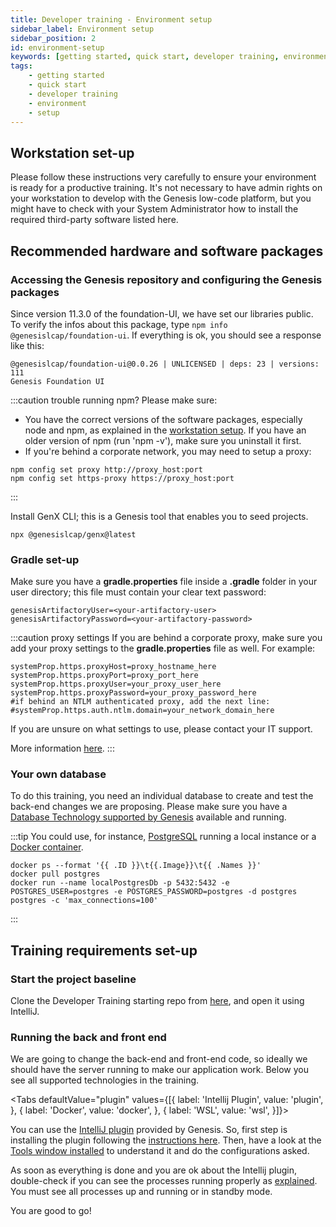 ```yaml
---
title: Developer training - Environment setup
sidebar_label: Environment setup
sidebar_position: 2
id: environment-setup
keywords: [getting started, quick start, developer training, environment, setup]
tags:
    - getting started
    - quick start
    - developer training
    - environment
    - setup
---
```



## Workstation set-up

Please follow these instructions very carefully to ensure your environment is ready for a productive training. It's not necessary to have admin rights on your workstation to develop with the Genesis low-code platform, but you might have to check with your System Administrator how to install the required third-party software listed here.

## Recommended hardware and software packages


<MinimumRequirement />

### Accessing the Genesis repository and configuring the Genesis packages

Since version 11.3.0 of the foundation-UI, we have set our libraries public. To verify the infos about this package, type `npm info @genesislcap/foundation-ui`. If everything is ok, you should see a response like this:

```shell
@genesislcap/foundation-ui@0.0.26 | UNLICENSED | deps: 23 | versions: 111
Genesis Foundation UI
```

:::caution trouble running npm?
Please make sure:

- You have the correct versions of the software packages, especially node and npm, as explained in the [workstation setup](../../../getting-started/developer-training/environment-setup/#required-software-packages). If you have an older version of npm (run 'npm -v'), make sure you uninstall it first.
- If you're behind a corporate network, you may need to setup a proxy:

```shell
npm config set proxy http://proxy_host:port
npm config set https-proxy https://proxy_host:port
```

:::

Install GenX CLI; this is a Genesis tool that enables you to seed projects.

```shell
npx @genesislcap/genx@latest
```

<!-- NO EDIT (NEXT 4 LINES) -->

<InsecureFlag />


### Gradle set-up

Make sure you have a **gradle.properties** file inside a **.gradle** folder in your user directory; this file must contain your clear text password:

```shell
genesisArtifactoryUser=<your-artifactory-user>
genesisArtifactoryPassword=<your-artifactory-password>
```

:::caution proxy settings
If you are behind a corporate proxy, make sure you add your proxy settings to the **gradle.properties** file as well. For example:

```shell
systemProp.https.proxyHost=proxy_hostname_here
systemProp.https.proxyPort=proxy_port_here
systemProp.https.proxyUser=your_proxy_user_here
systemProp.https.proxyPassword=your_proxy_password_here
#if behind an NTLM authenticated proxy, add the next line:
#systemProp.https.auth.ntlm.domain=your_network_domain_here
```

If you are unsure on what settings to use, please contact your IT support.

More information [here](https://docs.gradle.org/current/userguide/build_environment.html#sec:accessing_the_web_via_a_proxy).
:::

### Your own database

To do this training, you need an individual database to create and test the back-end changes we are proposing. Please make sure you have a [Database Technology supported by Genesis](../../../database/database-technology/overview/) available and running.

:::tip
You could use, for instance, [PostgreSQL](../../../database/database-technology/sql/#postgresql) running a local instance or a [Docker container](https://hub.docker.com/_/postgres).

```terminal
docker ps --format '{{ .ID }}\t{{.Image}}\t{{ .Names }}'
docker pull postgres
docker run --name localPostgresDb -p 5432:5432 -e POSTGRES_USER=postgres -e POSTGRES_PASSWORD=postgres -d postgres postgres -c 'max_connections=100'
```

:::

## Training requirements set-up

### Start the project baseline

Clone the Developer Training starting repo from [here](https://github.com/genesiscommunitysuccess/devtraining-seed), and open it using IntelliJ.

### Running the back and front end

We are going to change the back-end and front-end code, so ideally we should have the server running to make our application work. Below you see all supported technologies in the training.

<Tabs defaultValue="plugin" values={[{ label: 'Intellij Plugin', value: 'plugin', }, { label: 'Docker', value: 'docker', }, { label: 'WSL', value: 'wsl', }]}>

<TabItem value="plugin">

You can use the [IntelliJ plugin](../../../server/tooling/intellij-plugin/) provided by Genesis. So, first step is installing the plugin following the [instructions here](../../../server/tooling/intellij-plugin/#installation). Then, have a look at the [Tools window installed](../../../server/tooling/intellij-plugin/#the-tools-window) to understand it and do the configurations asked.

As soon as everything is done and you are ok about the Intellij plugin, double-check if you can see the processes running properly as [explained](../../../server/tooling/intellij-plugin/#starting-processes). You must see all processes up and running or in standby mode.

</TabItem>
<TabItem value="docker">


<Docker />

</TabItem>
<TabItem value="wsl">


<Wls />

</TabItem>

</Tabs>

You are good to go!

